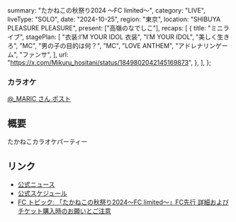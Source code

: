   summary: "たかねこの秋祭り2024 〜FC limited〜",
  category: "LIVE",
  liveType: "SOLO",
  date: "2024-10-25",
  region: "東京",
  location: "SHIBUYA PLEASURE PLEASURE",
  present: ["高嶺のなでしこ"],
  recaps: [
    {
      title: "ミニライブ",
      stagePlan: [
        "衣装:I’M YOUR IDOL 衣装",
        "I’M YOUR IDOL",
        "美しく生きろ",
        "MC",
        "男の子の目的は何？",
        "MC",
        "LOVE ANTHEM",
        "アドレナリンゲーム",
        "ファンサ",
      ],
      url: "https://x.com/Mikuru_hositani/status/1849802042145169873",
    },
  ],
};

### カラオケ

[@\_MARIC さん ポスト](https://x.com/_MARIC/status/1849793286145442218)

## 概要

たかねこカラオケパーティー

## リンク

- [公式ニュース](https://takanenonadeshiko.jp/?p=2286)
- [公式スケジュール](https://takanenonadeshiko.jp/?p=2301)
- [FC トピック: 「たかねこの秋祭り2024〜FC limited〜」FC先行 詳細およびチケット購入時のお願いとご注意](https://takanekofc.com/topics/public/_/f25fb2r3umt2tnf6.html)
